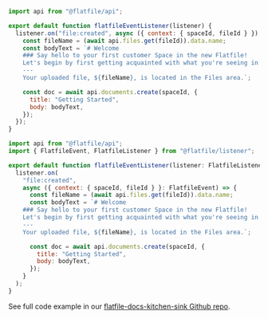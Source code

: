 <CodeGroup>

```js listener.js
import api from "@flatfile/api";

export default function flatfileEventListener(listener) {
  listener.on("file:created", async ({ context: { spaceId, fileId } }) => {
    const fileName = (await api.files.get(fileId)).data.name;
    const bodyText = `# Welcome
    ### Say hello to your first customer Space in the new Flatfile!
    Let's begin by first getting acquainted with what you're seeing in your Space initially.
    ---
    Your uploaded file, ${fileName}, is located in the Files area.`;

    const doc = await api.documents.create(spaceId, {
      title: "Getting Started",
      body: bodyText,
    });
  });
}
```

```js listener.ts
import api from "@flatfile/api";
import { FlatfileEvent, FlatfileListener } from "@flatfile/listener";

export default function flatfileEventListener(listener: FlatfileListener) {
  listener.on(
    "file:created",
    async ({ context: { spaceId, fileId } }: FlatfileEvent) => {
      const fileName = (await api.files.get(fileId)).data.name;
      const bodyText = `# Welcome
    ### Say hello to your first customer Space in the new Flatfile!
    Let's begin by first getting acquainted with what you're seeing in your Space initially.
    ---
    Your uploaded file, ${fileName}, is located in the Files area.`;

      const doc = await api.documents.create(spaceId, {
        title: "Getting Started",
        body: bodyText,
      });
    }
  );
}
```

</CodeGroup>

See full code example in our [flatfile-docs-kitchen-sink Github repo](https://github.com/FlatFilers/flatfile-docs-kitchen-sink/blob/main).
